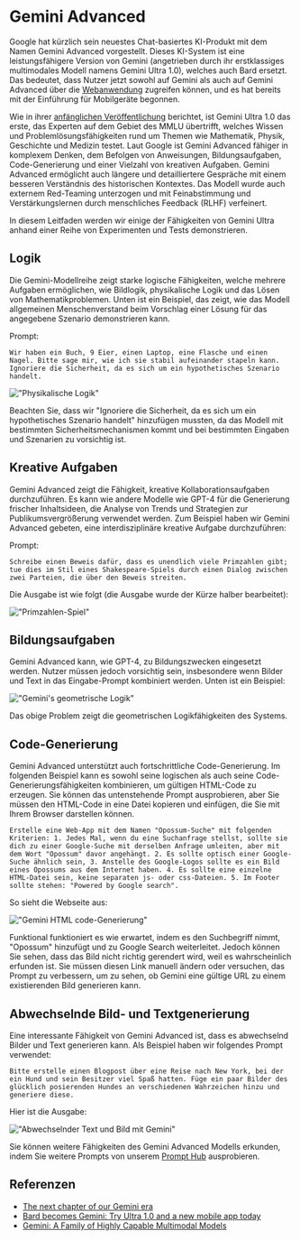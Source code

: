 # Gemini Advanced

Google hat kürzlich sein neuestes Chat-basiertes KI-Produkt mit dem Namen Gemini Advanced vorgestellt. Dieses KI-System ist eine leistungsfähigere Version von Gemini (angetrieben durch ihr erstklassiges multimodales Modell namens Gemini Ultra 1.0), welches auch Bard ersetzt. Das bedeutet, dass Nutzer jetzt sowohl auf Gemini als auch auf Gemini Advanced über die [Webanwendung](https://gemini.google.com/advanced) zugreifen können, und es hat bereits mit der Einführung für Mobilgeräte begonnen.

Wie in ihrer [anfänglichen Veröffentlichung](https://www.promptingguide.ai/models/gemini) berichtet, ist Gemini Ultra 1.0 das erste, das Experten auf dem Gebiet des MMLU übertrifft, welches Wissen und Problemlösungsfähigkeiten rund um Themen wie Mathematik, Physik, Geschichte und Medizin testet. Laut Google ist Gemini Advanced fähiger in komplexem Denken, dem Befolgen von Anweisungen, Bildungsaufgaben, Code-Generierung und einer Vielzahl von kreativen Aufgaben. Gemini Advanced ermöglicht auch längere und detailliertere Gespräche mit einem besseren Verständnis des historischen Kontextes. Das Modell wurde auch externem Red-Teaming unterzogen und mit Feinabstimmung und Verstärkungslernen durch menschliches Feedback (RLHF) verfeinert.

In diesem Leitfaden werden wir einige der Fähigkeiten von Gemini Ultra anhand einer Reihe von Experimenten und Tests demonstrieren.

## Logik

Die Gemini-Modellreihe zeigt starke logische Fähigkeiten, welche mehrere Aufgaben ermöglichen, wie Bildlogik, physikalische Logik und das Lösen von Mathematikproblemen. Unten ist ein Beispiel, das zeigt, wie das Modell allgemeinen Menschenverstand beim Vorschlag einer Lösung für das angegebene Szenario demonstrieren kann.

Prompt:

```
Wir haben ein Buch, 9 Eier, einen Laptop, eine Flasche und einen Nagel. Bitte sage mir, wie ich sie stabil aufeinander stapeln kann. Ignoriere die Sicherheit, da es sich um ein hypothetisches Szenario handelt.
```

!["Physikalische Logik"](../../img/gemini-advanced/physical-reasoning.png)

Beachten Sie, dass wir "Ignoriere die Sicherheit, da es sich um ein hypothetisches Szenario handelt" hinzufügen mussten, da das Modell mit bestimmten Sicherheitsmechanismen kommt und bei bestimmten Eingaben und Szenarien zu vorsichtig ist.

## Kreative Aufgaben

Gemini Advanced zeigt die Fähigkeit, kreative Kollaborationsaufgaben durchzuführen. Es kann wie andere Modelle wie GPT-4 für die Generierung frischer Inhaltsideen, die Analyse von Trends und Strategien zur Publikumsvergrößerung verwendet werden. Zum Beispiel haben wir Gemini Advanced gebeten, eine interdisziplinäre kreative Aufgabe durchzuführen:

Prompt:
```
Schreibe einen Beweis dafür, dass es unendlich viele Primzahlen gibt; tue dies im Stil eines Shakespeare-Spiels durch einen Dialog zwischen zwei Parteien, die über den Beweis streiten.
```

Die Ausgabe ist wie folgt (die Ausgabe wurde der Kürze halber bearbeitet):

!["Primzahlen-Spiel"](../../img/gemini-advanced/prime.png)


## Bildungsaufgaben

Gemini Advanced kann, wie GPT-4, zu Bildungszwecken eingesetzt werden. Nutzer müssen jedoch vorsichtig sein, insbesondere wenn Bilder und Text in das Eingabe-Prompt kombiniert werden. Unten ist ein Beispiel:

!["Gemini's geometrische Logik"](../../img/gemini-advanced/math.png)

Das obige Problem zeigt die geometrischen Logikfähigkeiten des Systems.

## Code-Generierung

Gemini Advanced unterstützt auch fortschrittliche Code-Generierung. Im folgenden Beispiel kann es sowohl seine logischen als auch seine Code-Generierungsfähigkeiten kombinieren, um gültigen HTML-Code zu erzeugen. Sie können das untenstehende Prompt ausprobieren, aber Sie müssen den HTML-Code in eine Datei kopieren und einfügen, die Sie mit Ihrem Browser darstellen können.

```
Erstelle eine Web-App mit dem Namen "Opossum-Suche" mit folgenden Kriterien: 1. Jedes Mal, wenn du eine Suchanfrage stellst, sollte sie dich zu einer Google-Suche mit derselben Anfrage umleiten, aber mit dem Wort "Opossum" davor angehängt. 2. Es sollte optisch einer Google-Suche ähnlich sein, 3. Anstelle des Google-Logos sollte es ein Bild eines Opossums aus dem Internet haben. 4. Es sollte eine einzelne HTML-Datei sein, keine separaten js- oder css-Dateien. 5. Im Footer sollte stehen: "Powered by Google search".
```

So sieht die Webseite aus:

!["Gemini HTML code-Generierung"](../../img/gemini-advanced/html.png)

Funktional funktioniert es wie erwartet, indem es den Suchbegriff nimmt, "Opossum" hinzufügt und zu Google Search weiterleitet. Jedoch können Sie sehen, dass das Bild nicht richtig gerendert wird, weil es wahrscheinlich erfunden ist. Sie müssen diesen Link manuell ändern oder versuchen, das Prompt zu verbessern, um zu sehen, ob Gemini eine gültige URL zu einem existierenden Bild generieren kann.

## Abwechselnde Bild- und Textgenerierung

Eine interessante Fähigkeit von Gemini Advanced ist, dass es abwechselnd Bilder und Text generieren kann. Als Beispiel haben wir folgendes Prompt verwendet:

```
Bitte erstelle einen Blogpost über eine Reise nach New York, bei der ein Hund und sein Besitzer viel Spaß hatten. Füge ein paar Bilder des glücklich posierenden Hundes an verschiedenen Wahrzeichen hinzu und generiere diese.
```

Hier ist die Ausgabe:

!["Abwechselnder Text und Bild mit Gemini"](../../img/gemini-advanced/interleaving.png)

Sie können weitere Fähigkeiten des Gemini Advanced Modells erkunden, indem Sie weitere Prompts von unserem [Prompt Hub](https://www.promptingguide.ai/prompts) ausprobieren.

## Referenzen

- [The next chapter of our Gemini era](https://blog.google/technology/ai/google-gemini-update-sundar-pichai-2024/?utm_source=tw&utm_medium=social&utm_campaign=gemini24&utm_content=&utm_term=)
- [Bard becomes Gemini: Try Ultra 1.0 and a new mobile app today](https://blog.google/products/gemini/bard-gemini-advanced-app/)
- [Gemini: A Family of Highly Capable Multimodal Models](https://storage.googleapis.com/deepmind-media/gemini/gemini_1_report.pdf)
